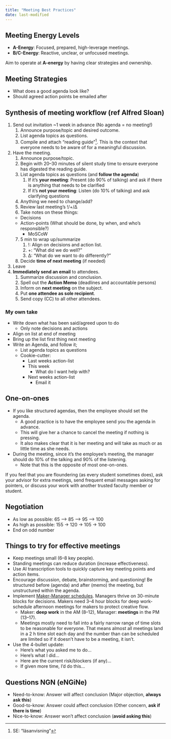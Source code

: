 ```yaml
---
title: "Meeting Best Practices"
date: last-modified
---
```


:::{.callout-caution title="Under construction"}
:::

## Meeting Energy Levels

* **A-Energy**: Focused, prepared, high-leverage meetings.
* **B/C-Energy**: Reactive, unclear, or unfocused meetings.

Aim to operate at **A-energy** by having clear strategies and ownership.

## Meeting Strategies

* What does a good agenda look like?
* Should agreed action points be emailed after

## Synthesis of meeting workflow (ref Alfred Sloan)

1. Send out invitation ~1 week in advance (No agenda = no meeting!)
    1. Announce purpose/topic and desired outcome.
    2. List agenda topics as questions.
    3. Compile and attach "reading guide"^[SE: "läsanvisning"].
    This is the context that everyone needs to be aware of for a meaningful discussion.
2. Have the meeting.
    1. Announce purpose/topic.
    2. Begin with 20--30 minutes of silent study time to ensure everyone has digested the reading guide.
    3. List agenda topics as questions (and **follow the agenda**)
        1. If it's **your meeting**: Present (do 90% of talking) and ask if there is anything that needs to be clarified
        2. If it's **<span class="red-underline">not</span> your meeting**: Listen (do 10% of talking) and ask clarifying questions
    4. Anything we need to change/add?
    5. Review last meeting’s !/+/Δ
    6. Take notes on these things:
      * Decisions
      * Action-points (What should be done, by when, and who's responsible?)
        * MoSCoW
    7. 5 min to wrap up/summarize
        1. !: Align on decisions and action list.
        2. +: “What did we do well?”  
        3. Δ: “What do we want to do differently?”
    8. Decide **time of next meeting** (if needed)
3. Leave
4. **Immediately send an email** to attendees.
    1. Summarize discussion and conclusion.
    2. Spell out the **Action Memo** (deadlines and accountable persons)
    3. Inform on **next meeting** on the subject.
    4. Put **one attendee as sole recipient**.
    5. Send copy (CC) to all other attendees.

### My own take

* Write down what has been said/agreed upon to do
    * Only note decisions and actions
* Align on list at end of meeting
* Bring up the list first thing next meeting
* Write an Agenda, and follow it;
    * List agenda topics as questions
    * Cookie-cutter:
        * Last weeks action-list
        * This week
            * What do I want help with?
        * Next weeks action-list
            * Email it

## One-on-ones

* If you like structured agendas, then the employee should set the agenda.
    * A good practice is to have the employee send you the agenda in advance.
    * This will give her a chance to cancel the meeting if nothing is pressing.
    * It also makes clear that it is her meeting and will take as much or as little time as she needs.
* During the meeting, since it's the employee's meeting, the manager should do 10% of the talking and 90% of the listening.
    * Note that this is the opposite of most one-on-ones.

If you feel that you are floundering (as every student sometimes does), ask your advisor for extra meetings, send frequent email messages asking for pointers, or discuss your work with another trusted faculty member or student.

## Negotiation

* As low as possible: 65 –> 85 –> 95 –> 100
* As high as possible: 155 -> 120 -> 105 -> 100
* End on odd number

## Things to try for effective meetings

* Keep meetings small (6--8 key people).
* Standing meetings can reduce duration (increase effectiveness).
* Use AI transcription tools to quickly capture key meeting points and action items.
* Encourage discussion, debate, brainstorming, and questioning!
Be structured before (agenda) and after (memo) the meeting, but unstructured within the agenda.
* Implement [Maker-Manager schedules](https://paulgraham.com/makersschedule.html).
Managers thrive on 30-minute blocks for decisions.
Makers need 3--4 hour blocks for deep work-schedule afternoon meetings for makers to protect creative flow.
    * Maker: **deep work** in the AM (8--12), Manager: **meetings** in the PM (13--17).
    * Meetings mostly need to fall into a fairly narrow range of time slots to be reasonable for everyone.
    That means almost all meetings land in a 2 h time slot each day and the number than can be scheduled are limited so if it doesn't have to be a meeting, it isn't.
* Use the 4-bullet update:
    * Here's what you asked me to do...
    * Here's what I did...
    * Here are the current risk/blockers (if any)...
    * If given more time, I'd do this...

## Questions NGN (eNGiNe)

* Need-to-know: Answer will affect conclusion (Major objection, **always ask this**)
* Good-to-know: Answer could affect conclusion (Other concern, **ask if there is time**)
* Nice-to-know: Answer won't affect conclusion (**avoid asking this**)
